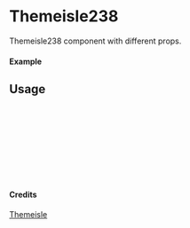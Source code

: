 
<Meta of={Themeisle238} title="Themeisle/Themeisle238" />

# Themeisle238

Themeisle238 component with different props.

#### Example

<Canvas of={Themeisle238.Primary} />

## Usage

```ts
import { Themeisle238 } from "yadl-ui";

const Example = () => {
  return (
      <Themeisle238 />
  );
};

export default Example;
```

#### Credits
[Themeisle](https://themeisle.com/illustrations/)
